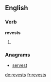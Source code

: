 ==English==

===Verb===
'''revests'''
# {{en-third-person singular of|revest}}

===Anagrams===
* [[servest#English|servest]]

[[de:revests]]
[[fr:revests]]